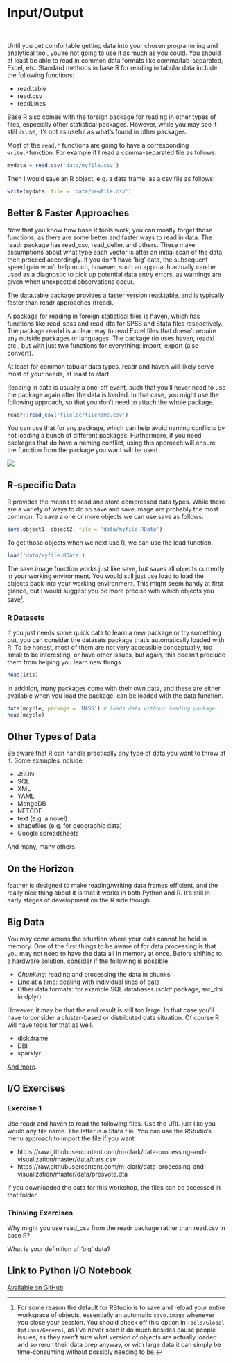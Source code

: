 
# Input/Output {#io}

<div class="" style="text-align: center;">
<i class="fas fa-file-import fa-5x" ></i>
<span class="" style = "margin-right: 25px"></span>
<i class="fas fa-file-export fa-5x" ></i>
</div>

<br>


Until you get comfortable getting data into your chosen programming and analytical tool, you're not going to use it as much as you could.  You should at least be able to read in common data formats like comma/tab-separated, Excel, etc. Standard methods in base R for reading in tabular data include the following functions:

- <span class="func">read.table</span>
- <span class="func">read.csv</span>
- <span class="func">readLines</span>

Base R also comes with the <span class="pack">foreign</span> package for reading in other types of files, especially other statistical packages. However, while you may see it still in use, it's not as useful as what's found in other packages.

Most of the `read.*` functions are going to have a corresponding `write.* `function.  For example if I read a comma-separated file as follows:

```r
mydata = read.csv('data/myfile.csv')
```

Then I would save an R object, e.g. a data frame, as a csv file as follows:

```r
write(mydata, file = 'data/newfile.csv')
```




## Better & Faster Approaches

Now that you know how base R tools work, you can mostly forget those functions, as there are some better and faster ways to read in data.  The <span class="pack">readr</span> package has <span class="func">read_csv</span>, <span class="func">read_delim</span>, and others.  These make assumptions about what type each vector is after an initial scan of the data, then proceed accordingly.  If you don't have 'big' data, the subsequent speed gain won't help much, however, such an approach actually can be used as a diagnostic to pick up potential data entry errors, as warnings are given when unexpected observations occur.

The <span class="pack">data.table</span> package provides a faster version <span class="func">read.table</span>, and is typically faster than <span class="pack">readr</span> approaches (<span class="func">fread</span>).

A package for reading in foreign statistical files is <span class="pack">haven</span>, which has functions like <span class="func">read_spss</span> and <span class="func">read_dta</span> for SPSS and Stata files respectively.  The package <span class="pack">readxl</span> is a clean way to read Excel files that doesn't require any outside packages or languages.  The package <span class="pack">rio</span> uses <span class="pack">haven</span>, <span class="pack">readxl</span> etc., but with just two functions for everything: <span class="func">import</span>, <span class="func">export</span> (also <span class="func">convert</span>).

At least for common tabular data types, <span class="pack">readr</span> and <span class="pack">haven</span> will likely serve most of your needs, at least to start.

<div class='note'>
Reading in data is usually a one-off event, such that you'll never need to use the package again after the data is loaded.  In that case, you might use the following approach, so that you don't need to attach the whole package.

```r
readr::read_csv('fileloc/filename.csv')
```

You can use that for any package, which can help avoid naming conflicts by not loading a bunch of different packages. Furthermore, if you need packages that do have a naming conflict, using this approach will ensure the function from the package you want will be used.

<img class='img-note' src="img/R.ico" style="display:block; margin: 0 auto;"> 
</div>



## R-specific Data

R provides the means to read and store compressed data types.  While there are a variety of ways to do so <span class="func" style = "">save</span> and <span class="func" style = "">save.image</span> are probably the most common. To save a one or more objects we can use save as follows:

```r
save(object1, object2, file = 'data/myfile.RData')
```

To get those objects when we next use R, we can use the <span class="func" style = "">load</span> function.

```r
load('data/myfile.RData')
```

The <span class="func" style = "">save.image</span> function works just like <span class="func" style = "">save</span>, but saves all objects currently in your working environment.  You would still just use <span class="func" style = "">load</span> to load the objects back into your working environment. This might seem handy at first glance, but I would suggest you be more precise with which objects you save[^savews].


### R Datasets

If you just needs some quick data to learn a new package or try something out, you can consider the datasets package that's automatically loaded with R. To be honest, most of them are not very accessible conceptually, too small to be interesting, or have other issues, but again, this doesn't preclude them from helping you learn new things.

```r
head(iris)
```

In addition, many packages come with their own data, and these are either available when you load the package, can be loaded with the data function.

```r
data(mcycle, package = 'MASS') # loads data without loading package
head(mcycle)
```




## Other Types of Data

Be aware that R can handle practically any type of data you want to throw at it. Some examples include:

- JSON
- SQL
- XML
- YAML
- MongoDB
- NETCDF
- text (e.g. a novel)
- shapefiles (e.g. for geographic data)
- Google spreadsheets

And many, many others.


## On the Horizon
 
<span class="pack">feather</span> is designed to make reading/writing data frames efficient, and the really nice thing about it is that it works in both Python and R. It's still in early stages of development on the R side though.


## Big Data

You may come across the situation where your data cannot be held in memory.  One of the first things to be aware of for data processing is that you may not need to have the data all in memory at once.  Before shifting to a hardware solution, consider if the following is possible.

- *Chunking*: reading and processing the data in chunks
- Line at a time: dealing with individual lines of data
- Other data formats: for example SQL databases (<span class="pack">sqldf</span> package, <span class="func">src_dbi</span> in <span class="pack">dplyr</span>)

However, it may be that the end result is still too large.  In that case you'll have to consider a cluster-based or distributed data situation.  Of course R will have tools for that as well.

- <span class="pack">disk.frame</span>
- <span class="pack">DBI</span>
- <span class="pack">sparklyr</span>

[And more](https://db.rstudio.com/).



## I/O Exercises

### Exercise 1

Use <span class="pack">readr</span> and <span class="pack">haven</span> to read the following files. Use the URL just like you would any file name.  The latter is a Stata file.  You can use the RStudio's menu approach to import the file if you want.

- https://raw.githubusercontent.com/m-clark/data-processing-and-visualization/master/data/cars.csv
- https://raw.githubusercontent.com/m-clark/data-processing-and-visualization/master/data/presvote.dta

If you downloaded the data for this workshop, the files can be accessed in that folder.

### Thinking Exercises

Why might you use <span class="func">read_csv</span> from the <span class="pack">readr</span> package rather than <span class="func">read.csv</span> in base R?

What is your definition of 'big' data?


## Link to Python I/O Notebook

[Available on GitHub](https://github.com/m-clark/data-processing-and-visualization/blob/master/jupyter_notebooks/io.ipynb)



[^savews]: For some reason the default for RStudio is to save and reload your entire workspace of objects, essentially an automatic `save.image` whenever you close your session.  You should check off this option in `Tools/Global Options/General`, as I've never seen it do much besides cause people issues, as they aren't sure what version of objects are actually loaded and so rerun their data prep anyway, or with large data it can simply be time-consuming without possibly needing to be.